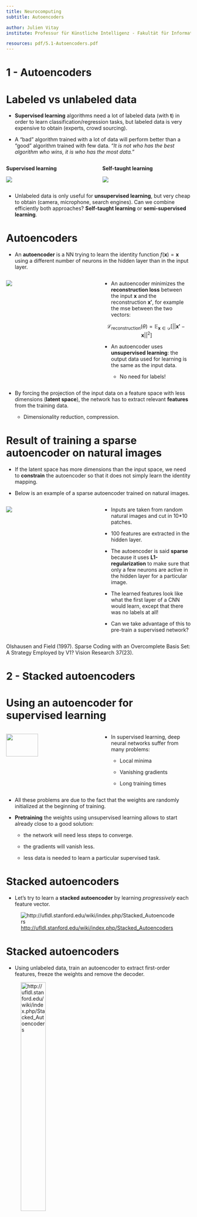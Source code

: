 ```yaml
---
title: Neurocomputing
subtitle: Autoencoders

author: Julien Vitay
institute: Professur für Künstliche Intelligenz - Fakultät für Informatik

resources: pdf/5.1-Autoencoders.pdf
---
```


# 1 - Autoencoders

# Labeled vs unlabeled data

* **Supervised learning** algorithms need a lot of labeled data (with $\mathbf{t}$) in order to learn classification/regression tasks, but labeled data is very expensive to obtain (experts, crowd sourcing).

* A "bad" algorithm trained with a lot of data will perform better than a "good" algorithm trained with few data. *"It is not who has the best algorithm who wins, it is who has the most data."*

::: {.columns}
::: {.column width=50%}


**Supervised learning**

![](img/supervised.png)

:::
::: {.column width=50%}


**Self-taught learning**

![](img/selftaught.png)

:::
:::


* Unlabeled data is only useful for **unsupervised learning**, but very cheap to obtain (camera, microphone, search engines). Can we combine efficiently both approaches? **Self-taught learning** or **semi-supervised learning**.


# Autoencoders

* An **autoencoder** is a NN trying to learn the identity function $f(\mathbf{x}) = \mathbf{x}$ using a different number of neurons in the hidden layer than in the input layer.

::: {.columns}
::: {.column width=50%}


![](img/autoencoder3.png)

:::
::: {.column width=50%}


* An autoencoder minimizes the **reconstruction loss** between the input $\mathbf{x}$ and the reconstruction $\mathbf{x'}$, for example the mse between the two vectors:

$$
    \mathcal{L}_\text{reconstruction}(\theta) = \mathbb{E}_{\mathbf{x} \in \mathcal{D}} [ ||\mathbf{x'} - \mathbf{x}||^2 ]
$$

* An autoencoder uses **unsupervised learning**: the output data used for learning is the same as the input data.

    * No need for labels!

:::
:::


* By forcing the projection of the input data on a feature space with less dimensions (**latent space**), the network has to extract relevant **features** from the training data.

    * Dimensionality reduction, compression.


# Result of training a sparse autoencoder on natural images

* If the latent space has more dimensions than the input space, we need to **constrain** the autoencoder so that it does not simply learn the identity mapping.

* Below is an example of a sparse autoencoder trained on natural images.

::: {.columns}
::: {.column width=50%}


![](img/result-autoencoder.png)

:::
::: {.column width=50%}


* Inputs are taken from random natural images and cut in 10*10 patches.

* 100 features are extracted in the hidden layer.

* The autoencoder is said **sparse** because it uses **L1-regularization** to make sure that only a few neurons are active in the hidden layer for a particular image.

* The learned features look like what the first layer of a CNN would learn, except that there was no labels at all!

* Can we take advantage of this to pre-train a supervised network?

:::
:::


::: footer
Olshausen and Field (1997). Sparse Coding with an Overcomplete Basis Set: A Strategy Employed by V1? Vision Research 37(23).
:::


# 2 - Stacked autoencoders

# Using an autoencoder for supervised learning

::: {.columns}
::: {.column width=50%}


![](img/deep.svg){width=60%}

:::
::: {.column width=50%}


* In supervised learning, deep neural networks suffer from many problems:

    * Local minima

    * Vanishing gradients

    * Long training times

:::
:::


* All these problems are due to the fact that the weights are randomly initialized at the beginning of training.

* **Pretraining** the weights using unsupervised learning allows to start already close to a good solution:

    * the network will need less steps to converge.

    * the gradients will vanish less.

    * less data is needed to learn a particular supervised task.


# Stacked autoencoders

* Let's try to learn a **stacked autoencoder** by learning *progressively* each feature vector.

![<http://ufldl.stanford.edu/wiki/index.php/Stacked_Autoencoders>](img/stacked-autoencoder.png)


# Stacked autoencoders

* Using unlabeled data, train an autoencoder to extract first-order features, freeze the weights and remove the decoder.

![<http://ufldl.stanford.edu/wiki/index.php/Stacked_Autoencoders>](img/stacked1.png){width=40%}


# Stacked autoencoders

* Train another autoencoder on the same unlabeled data, but using the previous latent space as input/output.

![<http://ufldl.stanford.edu/wiki/index.php/Stacked_Autoencoders>](img/stacked2.png)


# Stacked autoencoders

* Repeat the operation as often as needed, and finish with a simple classifier using the labeled data.

![<http://ufldl.stanford.edu/wiki/index.php/Stacked_Autoencoders>](img/stacked3.png)



# Greedy layer-wise learning

::: {.columns}
::: {.column width=50%}


![<http://ufldl.stanford.edu/wiki/index.php/Stacked_Autoencoders>](img/stacked-autoencoder.png)

:::
::: {.column width=50%}


* This defines a **stacked autoencoder**, trained using **Greedy layer-wise** learning.

* Each layer progressively learns more and more complex features of the input data (edges - contour - forms - objects): **feature extraction**.

* This method allows to train a deep network on few labeled data: the network will not overfit, because the weights are already in the right region.

* It solves **gradient vanishing**, as the weights are already close to the optimal solution and will efficiently transmit the gradient backwards.

* One can keep the pre-trained weights fixed for the classification task or **fine-tune** all the weights as in a regular DNN.

:::
:::


# Application: Finding cats on the internet


::: {.columns}
::: {.column width=50%}


![](img/catnetwork.png)

:::
::: {.column width=50%}


* Andrew Ng and colleagues (Google, Stanford) used a similar technique to train a deep belief network on color images (200x200) taken from 10 million random unlabeled Youtube videos.

* Each layer was trained greedily. They used a particular form of autoencoder called **restricted Boltzmann machines** (RBM) and a couple of other tricks (receptive fields, contrast normalization).

* Training was distributed over 1000 machines (16.000 cores) and lasted for three days.

* There was absolutely no task: the network just had to watch youtube videos.

* After learning, they visualized what the neurons had learned.

:::
:::



::: footer
Quoc Le et al. (2013). Building High-level Features Using Large Scale Unsupervised Learning. ICASSP. <http://ieeexplore.ieee.org/document/6639343>
:::

# Application: Finding cats on the internet


::: {.columns}
::: {.column width=50%}

![](img/catfinder.png)

:::
::: {.column width=50%}


![](img/catneuron.jpg)

:::
:::


* After training, some neurons had learned to respond uniquely to faces, or to cats, without ever having been instructed to.

* The network can then be fine-tuned for classification tasks, improving the pre-AlexNet state-of-the-art on ImageNet by 70%.

::: footer
Quoc Le et al. (2013). Building High-level Features Using Large Scale Unsupervised Learning. ICASSP.
:::

# 3 - Deep autoencoders

# Deep autoencoders


::: {.columns}
::: {.column width=40%}


* Autoencoders are not restricted to a single hidden layer.

* The **encoder** goes from the input space $\mathbf{x}$ to the latent space $\mathbf{z}$.

$$
    \mathbf{z} = g_\phi(\mathbf{x})
$$

* The **decoder** goes from the latent space $\mathbf{z}$ to the output space $\mathbf{x'}$.

$$
    \mathbf{x'} = f_\theta(\mathbf{z})
$$

:::
::: {.column width=60%}

![Source: <https://lilianweng.github.io/lil-log/2018/08/12/from-autoencoder-to-beta-vae.html>](img/autoencoder-architecture.png)


:::
:::


* The **latent space** is a **bottleneck** layer of lower dimensionality, learning a compressed representation of the input which has to contain enough information in order to **reconstruct** the input.

* Both the encoder with weights $\phi$ and the decoder with weights $\theta$ try to minimize the **reconstruction loss**:

$$
\mathcal{L}_\text{reconstruction}(\theta, \phi) = \mathbb{E}_{\mathbf{x} \in \mathcal{D}} [ ||f_\theta(g_\phi(\mathbf{x})) - \mathbf{x}||^2 ]
$$

* Learning is **unsupervised**: we only need input data.


# Deep autoencoders


* The encoder and decoder can be anything: fully-connected, convolutional, recurrent, etc.

* When using convolutional layers, the decoder has to **upsample** the latent space: max-unpooling or transposed convolutions can be used as in segmentation networks.

![](img/convolutionalAE.png)

::: footer
Guo X, Liu X, Zhu E, Yin J. (2017). Deep Clustering with Convolutional Autoencoders. Neural Information Processing. doi:10.1007/978-3-319-70096-0_39
:::

# Semi-supervised learning

* In **semi-supervised** or **self-taught** learning, we can first train an autoencoder on huge amounts of unlabeled data, and then use the latent representations as an input to a shallow classifier on a small supervised dataset.

::: {.columns}
::: {.column width=50%}


![Source: <https://doi.org/10.1117/12.2303912>](img/semisupervised-autoencoder.png)

:::
::: {.column width=50%}


![](img/selftaught.png)

:::
:::


* A linear classifier might even be enough if the latent space is well trained.

* The weights of the encoder can be fine-tuned with backpropagation, or remain fixed.



# Denoising autoencoder

* A **denoising autoencoder** (DAE) is trained with noisy inputs (some pixels are dropped) but perfect desired outputs. It learns to suppress that noise.

![](img/denoisingautoencoder.png){width=60%}

![Source : <https://lilianweng.github.io/lil-log/2018/08/12/from-autoencoder-to-beta-vae.html>](img/denoisingautoencoder-result.png)

::: footer
Vincent et al. (2010). "Stacked Denoising Autoencoders: Learning Useful Representations in a Deep Network with a Local Denoising Criterion". JMLR.
:::


# Deep clustering

* **Clustering** algorithms (k-means, Gaussian Mixture Models, spectral clustering, etc) can be applied in the latent space to group data points into clusters.

* If you are lucky, the clusters may even correspond to classes.

![Source: <doi:10.1007/978-3-030-32520-6_55>](img/deepclustering.jpg)


# 4 - Variational autoencoders (VAE)


# Motivation


* Autoencoders are **deterministic**: after learning, the same input $\mathbf{x}$ will generate the same latent code $\mathbf{z}$ and the same reconstruction $\mathbf{\tilde{x}}$.

* Sampling the latent space generally generates non-sense reconstructions, because an autoencoder only learns data samples, it does not learn the underlying **probability distribution**.


![Source: <https://towardsdatascience.com/understanding-variational-autoencoders-vaes-f70510919f73>](img/autoencoder-limits.png)

# Data augmentation with autoencoders

* The main problem of supervised learning is to get enough annotated data.

* Being able to generate **new** images similar to the training examples would be extremely useful (data augmentation).

::: {.columns}
::: {.column width=45%}

![Source: <https://hackernoon.com/latent-space-visualization-deep-learning-bits-2-bd09a46920df>](img/vae-mnist.png)

:::
::: {.column width=55%}

![](img/vae-faces.jpg)

:::
:::


# Regularized latent space

* In order for this to work, we need to **regularize** the latent space:

    * Close points in the latent space should correspond to close images. 

* "Classical" L1 or L2 regularization does not ensure the regularity of the latent space.

![Source: <https://towardsdatascience.com/understanding-variational-autoencoders-vaes-f70510919f73>](img/vae-latentspace.png)


# Variational autoencoder

* The **variational autoencoder** (VAE) (Kingma and Ba, 2013) solves this problem by having the encoder represent the **probability distribution** $q_\phi(\mathbf{z}|\mathbf{x})$ instead of a point $\mathbf{z}$ in the latent space.

* This probability distribution is then **sampled** to obtain a vector $\mathbf{z}$ that will be passed to the decoder $p_\theta(\mathbf{z})$.

* The strong hypothesis is that the latent space follows a **normal distribution** with mean $\mathbf{\mu_x}$ and variance $\mathbf{\sigma_x}^2$. 
$$
    \mathbf{z} \sim \mathcal{N}(\mathbf{\mu_x}, \mathbf{\sigma_x}^2)
$$

* The two vectors $\mathbf{\mu_x}$ and $\mathbf{\sigma_x}^2$ are the outputs of the encoder.

![Source: <https://towardsdatascience.com/understanding-variational-autoencoders-vaes-f70510919f73>](img/vae-structure.png){width=80%}

::: footer
Kingma, D. P., and Welling, M. (2013). Auto-Encoding Variational Bayes. arXiv:1312.6114
:::


# Sampling from a normal distribution

::: {.columns}
::: {.column width=50%}


![](img/normaldistribution.svg)

:::
::: {.column width=50%}


* The normal distribution $\mathcal{N}(\mu, \sigma^2)$ is fully defined by its two parameters:

    * $\mu$ is the mean of the distribution.

    * $\sigma^2$ is its variance.

:::
:::


* The **probability density function** (pdf) of the normal distribution is defined by the Gaussian function:

$$
    f(x; \mu, \sigma) = \frac{1}{\sqrt{2\,\pi\,\sigma^2}} \, e^{-\displaystyle\frac{(x - \mu)^2}{2\,\sigma^2}}
$$ 

* A sample $x$ will likely be close to $\mu$, with a deviation defined by $\sigma^2$.

* It can be obtained using a sample of the **standard normal distribution** $\mathcal{N}(0, 1)$:

$$x = \mu + \sigma \, \xi \; \; \text{with} \; \xi \sim \mathcal{N}(0, 1)$$


# Variational autoencoder

* Architecture of the VAE:

    1. The encoder $q_\phi(\mathbf{z}|\mathbf{x})$ outputs the parameters $\mathbf{\mu_x}$ and $\mathbf{\sigma_x}^2$ of a normal distribution $\mathcal{N}(\mathbf{\mu_x}, \mathbf{\sigma_x}^2)$.

    2. We sample one vector $\mathbf{z}$ from this distribution: $\mathbf{z} \sim \mathcal{N}(\mathbf{\mu_x}, \mathbf{\sigma_x}^2)$.

    3. The decoder $p_\theta(\mathbf{z})$ reconstructs the input.

* Open questions:

    1. Which loss should we use and how do we regularize?

    2. Does backpropagation still work?

![](img/vae-structure.png){width=60%}


# Loss function of a VAE

* The **loss function** used in a VAE is of the form:

$$
    \mathcal{L}(\theta, \phi) = \mathcal{L}_\text{reconstruction}(\theta, \phi) + \mathcal{L}_\text{regularization}(\phi)
$$ 

* The first term is the usual **reconstruction loss** of an autoencoder which depends on both the encoder and the decoder.

* One could simply compute the **mse** (summed over all pixels) between the input and the reconstruction:

$$ \mathcal{L}_\text{reconstruction}(\theta, \phi) = \mathbb{E}_{\mathbf{x} \in \mathcal{D}, \mathbf{z} \sim q_\phi(\mathbf{z}|\mathbf{x})} [ ||p_\theta(\mathbf{z}) - \mathbf{x}||^2 ]$$

* In the expectation, $\mathbf{x}$ is sampled from the dataset $\mathcal{D}$ while $\mathbf{z}$ is sampled from the encoder $q_\phi(\mathbf{z}|\mathbf{x})$.

* In (Kingma et al., 2013), pixels values are normalized between 0 and 1, the decoder uses the logistic activation function for its output layer and the binary cross-entropy loss function is used:

$$ \mathcal{L}_\text{reconstruction}(\theta, \phi) = \mathbb{E}_{\mathbf{x} \in \mathcal{D}, \mathbf{z} \sim q_\phi(\mathbf{z}|\mathbf{x})} [ - \log p_\theta(\mathbf{z})]$$

* The justification comes from variational inference and evidence lower-bound optimization (ELBO) but is out of the scope of this lecture.

# Regularization term

* The second term is the **regularization term** for the latent space, which only depends on the encoder with weights $\phi$:

$$
    \mathcal{L}_\text{regularization}(\phi) = \text{KL}(q_\phi(\mathbf{z}|\mathbf{x}) || \mathcal{N}(\mathbf{0}, \mathbf{1})) = \text{KL}(\mathcal{N}(\mathbf{\mu_x}, \mathbf{\sigma_x}^2) || \mathcal{N}(\mathbf{0}, \mathbf{1}))
$$

* It is defined as the **Kullback-Leibler divergence** between the output of the encoder and the standard normal distribution $\mathcal{N}(\mathbf{0}, \mathbf{1})$.

* Think of it as a statistical "distance" between the distribution $q_\phi(\mathbf{z}|\mathbf{x})$ and the distribution $\mathcal{N}(\mathbf{0}, \mathbf{1})$.

* The principle is not very different from L2-regularization, where we want the weights to be as close as possible from 0.

* Here we want the encoder to be as close as possible from $\mathcal{N}(\mathbf{0}, \mathbf{1})$.

# Regularization term

* Why do we want the latent distributions to be close from $\mathcal{N}(\mathbf{0}, \mathbf{1})$ for **all** inputs $\mathbf{x}$?
$$
    \mathcal{L}(\theta, \phi) = \mathcal{L}_\text{reconstruction}(\theta, \phi) + \text{KL}(q_\phi(\mathbf{z}|\mathbf{x}) || \mathcal{N}(\mathbf{0}, \mathbf{1}))
$$ 

* By forcing the distributions to be close, we avoid "holes" in the latent space: we can move smoothly from one distribution to another without generating **non-sense** reconstructions.

![Source: <https://towardsdatascience.com/understanding-variational-autoencoders-vaes-f70510919f73>](img/vae-regularization.png)


# Why not regularize the mean and variance?

* To make $q_\phi(\mathbf{z}|\mathbf{x})$ close from $\mathcal{N}(\mathbf{0}, \mathbf{1})$, one could minimize the Euclidian distance in the **parameter space**:

$$
    \mathcal{L}(\theta, \phi) = \mathcal{L}_\text{reconstruction}(\theta, \phi) +  (||\mathbf{\mu_x}||^2 + ||\mathbf{\sigma_x} - 1||^2)
$$ 

* However, this does not consider the **overlap** between the distributions.

* The two pairs of distributions below have the same distance between their means (0 and 1) and the same variance (1 and 10 respectively).

* The distributions on the left are very different from each other, but the distance in the parameter space is the same.

![](img/naturalgradient.png){width=60%}

# Kullback-Leibler divergence


* The **KL divergence** between two random distributions $X$ and $Y$ measures the **statistical distance** between them.

* It describes, on average, how likely a sample from $X$ could come from $Y$:

$$
    \text{KL}(X ||Y) = \mathbb{E}_{x \sim X}[- \log \frac{P(Y=x)}{P(X=x)}]
$$

![](img/crossentropy.svg){width=70%}


* When the two distributions are equal almost anywhere, the KL divergence is 0. Otherwise it is positive.

* **Minimizing the KL divergence between two distributions makes them close in the statistical sense**. 


# Kullback-Leibler divergence

* The advantage of minimizing the KL of $q_\phi(\mathbf{z}|\mathbf{x})$ with $\mathcal{N}(0, 1)$ is that the KL takes a **closed form** when the distributions are normal, i.e. there is no need to compute the expectation over all possible latent representations $\mathbf{z}$:

$$
    \mathcal{L}_\text{regularization}(\phi) = \text{KL}(q_\phi(\mathbf{z}|\mathbf{x}) || \mathcal{N}(\mathbf{0}, \mathbf{1})) = \mathbb{E}_{\mathbf{x} \in \mathcal{D}, \mathbf{z} \sim q_\phi(\mathbf{z}|\mathbf{x})}[- \log \frac{f_{0, 1}(\mathbf{z}|\mathbf{x})}{q_\phi(\mathbf{z}|\mathbf{x})}]
$$

* If $\mathbf{\mu_x}$ and  $\mathbf{\sigma_x}$ have $K$ elements (dimension of the latent space), the KL can be expressed as:

$$
    \mathcal{L}_\text{regularization}(\phi) = \mathbb{E}_{\mathbf{x} \in \mathcal{D}}[\dfrac{1}{2} \, \sum_{k=1}^K (\mathbf{\sigma_x^2} + \mathbf{\mu_x}^2 -1 - \log \mathbf{\sigma_x^2})]
$$

* The KL is very easy to differentiate w.r.t $\mathbf{\mu_x}$ and  $\mathbf{\sigma_x}$, i.e. w.r.t $\phi$!

* In practice, the encoder predicts the vectors $\mathbf{\mu_x}$ and $\Sigma_\mathbf{x} = \log \mathbf{\sigma_x^2}$, so the loss becomes:

$$
    \mathcal{L}_\text{regularization}(\phi) = \dfrac{1}{2} \, \sum_{k=1}^K (\exp \Sigma_\mathbf{x} + \mathbf{\mu_x}^2 -1 - \Sigma_\mathbf{x})
$$

::: footer
See <https://wiseodd.github.io/techblog/2016/12/10/variational-autoencoder/>
:::

# Regularization

* Regularization tends to create a "gradient" over the information encoded in the latent space. 

* A point of the latent space sampled between the means of two encoded distributions should be decoded in an image in between the two training images.


![](img/vae-regularization2.png){width=65%}

# Reparameterization trick

::: {.columns}
::: {.column width=50%}


* The second problem is that backpropagation does not work through the sampling operation.

* It is easy to backpropagate the gradient of the loss function through the decoder until the sample $\mathbf{z}$.

* But how do you backpropagate to the outputs of the encoder: $\mathbf{\mu_x}$ and $\mathbf{\sigma_x}$?

:::
::: {.column width=50%}


![](img/vae-structure.png)

:::
:::


::: {.columns}
::: {.column width=50%}


* Modifying slightly $\mathbf{\mu_x}$ or $\mathbf{\sigma_x}$ may not change at all the sample $\mathbf{z} \sim \mathcal{N}(\mathbf{\mu_x}, \mathbf{\sigma_x}^2)$, so you cannot estimate any gradient.

$$\frac{\partial \mathbf{z}}{\partial \mathbf{\mu_x}} = \; ?$$

:::
::: {.column width=50%}


![](img/normaldistribution.svg)

:::
:::


# Reparameterization trick

* Backpropagation does not work through a **sampling** operation, because it is not differentiable. 

$$\mathbf{z} \sim \mathcal{N}(\mathbf{\mu_x}, \mathbf{\sigma_x}^2)$$

* The **reparameterization trick** consists in taking a sample $\xi$ out of $\mathcal{N}(0, 1)$ and reconstruct $\mathbf{z}$ with:

$$\mathbf{z} = \mathbf{\mu_x} + \mathbf{\sigma_x} \, \xi \qquad \text{with} \qquad \xi \sim \mathcal{N}(0, 1)$$

![Source: <https://towardsdatascience.com/understanding-variational-autoencoders-vaes-f70510919f73>](img/vae-reparameterization.png)


# Reparameterization trick

* The sampled value $\xi \sim \mathcal{N}(0, 1)$ becomes just another input to the neural network.


![Source: <https://towardsdatascience.com/understanding-variational-autoencoders-vaes-f70510919f73>](img/vae-reparameterization2.png){width=60%}



* It allows to transform $\mathbf{\mu_x}$ and $\mathbf{\sigma_x}$ into a sample $\mathbf{z}$ of $\mathcal{N}(\mathbf{\mu_x}, \mathbf{\sigma_x}^2)$:

$$\mathbf{z} = \mathbf{\mu_x} + \mathbf{\sigma_x} \, \xi$$


* We do not need to backpropagate through $\xi$, as there is no parameter to learn!

* The neural network becomes differentiable end-to-end, backpropagation will work.


# Variational autoencoder

::: {.columns}
::: {.column width=50%}


* A variational autoencoder is an autoencoder where the latent space represents a probability distribution $q_\phi(\mathbf{z} | \mathbf{x})$ using the mean $\mathbf{\mu_x}$ and standard deviation $\mathbf{\sigma_x}$ of a normal distribution.

* The latent space can be sampled to generate new images using the decoder $p_\theta(\mathbf{z})$.

* KL regularization and the reparameterization trick are essential to VAE.

:::
::: {.column width=50%}


![Source: <https://ijdykeman.github.io/ml/2016/12/21/cvae.html>](img/vae-structure.svg)

:::
:::



$$\begin{aligned}
    \mathcal{L}(\theta, \phi) &= \mathcal{L}_\text{reconstruction}(\theta, \phi) + \mathcal{L}_\text{regularization}(\phi) \\
    &= \mathbb{E}_{\mathbf{x} \in \mathcal{D}, \xi \sim \mathcal{N}(0, 1)} [ - \log p_\theta(\mathbf{\mu_x} + \mathbf{\sigma_x} \, \xi) + \dfrac{1}{2} \, \sum_{k=1}^K (\mathbf{\sigma_x^2} + \mathbf{\mu_x}^2 -1 - \log \mathbf{\sigma_x^2})] \\
\end{aligned}$$



# Variational autoencoder

* The two main applications of VAEs in **unsupervised learning** are:

1. **Dimensionality reduction**: projecting high dimensional data (images) onto a smaller space, for example a 2D space for visualization.

2. **Generative modeling**: generating samples from the same distribution as the training data (data augmentation, deep fakes) by sampling on the manifold.

::: {.columns}
::: {.column width=60%}

![](img/vae_mnist.png)


:::
::: {.column width=40%}

![Source: <https://blog.keras.io/building-autoencoders-in-keras.html>](img/vae_digits_manifold.png){width=80%}

:::
:::



# DeepFake

{{< youtube JbzVhzNaTdI >}}


<https://github.com/iperov/DeepFaceLab>




# DeepFake

* During training, **one** encoder and **two** decoders learns to reproduce the face of each person.

![](img/deepfakes_01.png){width=40%}


* When generating the deepfake, the decoder of person B is used on the latent representation of person A.

![](img/deepfakes_02.png){width=40%}


::: footer
<https://www.alanzucconi.com/2018/03/14/understanding-the-technology-behind-deepfakes/>
:::


# $\beta$-VAE

* VAE does not use a regularization parameter to balance the reconstruction and regularization losses. What happens if you do?

$$\begin{aligned}
    \mathcal{L}(\theta, \phi) &= \mathcal{L}_\text{reconstruction}(\theta, \phi) + \beta \, \mathcal{L}_\text{regularization}(\phi) \\
    &= \mathbb{E}_{\mathbf{x} \in \mathcal{D}, \xi \sim \mathcal{N}(0, 1)} [ - \log p_\theta(\mathbf{\mu_x} + \mathbf{\sigma_x} \, \xi) + \dfrac{\beta}{2} \, \sum_{k=1}^K (\mathbf{\sigma_x^2} + \mathbf{\mu_x}^2 -1 - \log \mathbf{\sigma_x^2})] \\
\end{aligned}$$

* Using $\beta > 1$ puts emphasis on learning statistically independent latent factors.

* The $\beta$-VAE allows to **disentangle** the latent variables, i.e. manipulate them individually to vary only one aspect of the image (pose, color, gender, etc.).

![](img/betavae-results.png){width=70%}


::: footer
Higgins et al. (2016). beta-VAE: Learning Basic Visual Concepts with a Constrained Variational Framework. <https://openreview.net/forum?id=Sy2fzU9gl>
:::

# VQ-VAE

* Deepmind researchers proposed VQ-VAE-2, a hierarchical VAE using vector-quantized priors able to generate high-resolution images.

::: {.columns}
::: {.column width=50%}


![](img/vqvae.png)

:::
::: {.column width=50%}


![](img/vqvae-results.png)

![](img/vqvae-results.gif)

:::
:::


::: footer
Razavi A, Oord A van den, Vinyals O. 2019. Generating Diverse High-Fidelity Images with VQ-VAE-2. arXiv:190600446
:::

# Conditional variational autoencoder (CVAE)

* What if we provide the labels to the encoder and the decoder during training?

![Source: <https://ijdykeman.github.io/ml/2016/12/21/cvae.html>](img/cvae-structure.svg){width=70%}


::: footer
Sohn, K., Lee, H., and Yan, X. (2015). “Learning Structured Output Representation using Deep Conditional Generative Models,” NIPS 28.
:::

# Conditional variational autoencoder (CVAE)

* When trained with labels, the **conditional variational autoencoder** (CVAE) becomes able to sample many images of the same class.

![Source: <https://ijdykeman.github.io/ml/2016/12/21/cvae.html>](img/cvae-generation.svg){width=80%}


::: footer
Sohn, K., Lee, H., and Yan, X. (2015). “Learning Structured Output Representation using Deep Conditional Generative Models,” NIPS 28.
:::

# CVAE on MNIST

* CVAE allows to sample as many samples of a given class as we want: **data augmentation**.

![Source: <https://ijdykeman.github.io/ml/2016/12/21/cvae.html>](img/cvae-mnist.png){width=50%}


# CVAE on shapes

* The condition does not need to be a label, it can be a shape or another image (passed through another encoder).

![Source: <https://hci.iwr.uni-heidelberg.de/content/variational-u-net-conditional-appearance-and-shape-generation>](img/cvae-shape.png){width=50%}



# 5 - Variational inference (optional)

# Learning probability distributions from samples

::: {.columns}
::: {.column width=60%}

* The input data $X$ comes from an unknown distribution $P(X)$. The training set $\mathcal{D}$ is formed by **samples** of that distribution.

* Learning the distribution of the data means learning a **parameterized distribution** $p_\theta(X)$ that is as close as possible from the true distribution $P(X)$.

* The parameterized distribution could be a family of known distributions (e.g. normal) or a neural network with a softmax output layer.

:::
::: {.column width=40%}

![Source: <https://machinelearningmastery.com/probability-density-estimation/>](img/kerneldensityestimation.png)

:::
:::


* This means that we want to minimize the KL between the two distributions:

$$\min_\theta \, \text{KL}(P(X) || p_\theta(X)) = \mathbb{E}_{x \sim P(X)} [- \log \dfrac{p_\theta(X=x)}{P(X=x)}]$$

* The problem is that we do not know $P(X)$ as it is what we want to learn, so we cannot estimate the KL directly.


# Supervised learning

::: {.columns}
::: {.column width=65%}

* In supervised learning, we are learning the **conditional probability** $P(T | X)$ of the targets given the inputs, i.e. what is the probability of having the label $T=t$ given the input $X=x$.

* A NN with a softmax output layer represents the parameterized distribution $p_\theta(T | X)$.

* The KL between the two distributions is:

$$\text{KL}(P(T | X) || p_\theta(T | X)) = \mathbb{E}_{x, t \sim \mathcal{D}} [- \log \dfrac{p_\theta(T=t | X=x)}{P(T=t | X=x)}]$$

:::
::: {.column width=35%}

![](img/mlp.svg)

:::
:::



* With the properties of the log, we know that the KL is the cross-entropy minus the entropy of the data:

$$\begin{aligned}
\text{KL}(P(T | X) || p_\theta(T | X)) &= \mathbb{E}_{x, t \sim \mathcal{D}} [- \log p_\theta(T=t | X=x)]  - \mathbb{E}_{x, t \sim \mathcal{D}} [- \log P(T=t | X=x)] \\
&\\
    & = H(P(T | X), p_\theta(T |X)) - H(P(T|X)) \\
\end{aligned}$$

# Supervised learning

* Kullback-Leibler divergence between the model and the data:

$$\begin{aligned}
\text{KL}(P(T | X) || p_\theta(T | X)) & = H(P(T | X), p_\theta(T |X)) - H(P(T|X)) \\
\end{aligned}$$

* When we minimize the KL by applying gradient descent on the parameters $\theta$, only the cross-entropy will change, as the data does not depends on the model:

$$\begin{aligned}
\nabla_\theta \, \text{KL}(P(T | X) || p_\theta(T | X))  & = \nabla_\theta \, H(P(T | X), p_\theta(T |X)) - \nabla_\theta \,  H(P(T|X)) \\
    &\\
     & = \nabla_\theta \, H(P(T | X), p_\theta(T |X)) \\
     & \\
     & = \nabla_\theta \, \mathbb{E}_{x, t \sim \mathcal{D}} [-  \log p_\theta(T=t | X=x) ]\\
\end{aligned}$$

* Minimizing the cross-entropy (negative log likelihood) of the model on the data is the same as minimizing the KL between the two distributions in supervised learning!

* We were actually minimizing the KL all along.


# Maximum likelihood estimation

* When trying to learn the distribution $P(X)$ of the data directly, we could use the same trick:

$$\nabla_\theta \, \text{KL}(P(X) || p_\theta(X)) = \nabla_\theta \, H(P(X), p_\theta(X))  = \nabla_\theta \, \mathbb{E}_{x \sim X} [- \log p_\theta(X=x)]$$

i.e. maximize the log-likelihood of the model on the data $X$.

* If we use $N$ data samples to estimate the expectation, we notice that:

$$
\mathbb{E}_{x \sim X} [\log p_\theta(X=x)] \approx \dfrac{1}{N} \, \sum_{i=1}^N \log p_\theta(X=x_i) = \dfrac{1}{N} \, \log \prod_{i=1}^N p_\theta(X=x_i) = \dfrac{1}{N} \, \log L(\theta)
$$

is indeed the log-likelihood of the model on the data that we maximized in **maximum likelihood estimation**.

# Curse of dimensionality

* The problem is that images are **highly-dimensional** (one dimension per pixel), so we would need astronomical numbers of samples to estimate the gradient (once): **curse of dimensionality**. 

![Source: <https://dibyaghosh.com/blog/probability/highdimensionalgeometry.html>](img/cursedimensionality.png)

* MLE does not work well in high-dimensional spaces.

* We need to work in a much lower-dimensional space.


# Manifolds

::: {.columns}
::: {.column width=60%}

* Images are not random samples of the pixel space: **natural images** are embedded in a much lower-dimensional space called a **manifold**.

* A manifold is a **locally Euclidian** topological space of lower dimension.

* The surface of the earth is locally flat and 2D, but globally spherical and 3D.

* If we have a **generative model** telling us how a point on the manifold $z$ maps to the image space ($P(X | z)$), we would only need to learn the distribution of the data in the lower-dimensional **latent space**.

:::
::: {.column width=40%}

![Source: <https://en.wikipedia.org/wiki/Manifold>](img/manifold.png)

:::
:::



# Generative model

::: {.columns}
::: {.column width=70%}

* The low-dimensional **latent variables** $z$ are the actual cause for the observations $X$.

* Given a sample $z$ on the manifold, we can train a **generative model** $p_\theta(X | z)$ to recreate the input $X$.

* $p_\theta(X | z)$ is the **decoder**: given a latent representation $z$, what is the corresponding observation $X$?

:::
::: {.column width=30%}

![Source: <https://blog.evjang.com/2016/08/variational-bayes.html>](img/latentvariable.png)


:::
:::


* If we learn the distribution $p_\theta(z)$ of the manifold (latent space), we can infer the distribution of the data $p_\theta(X)$ using that model:

$$p_\theta(X) = \mathbb{E}_{z \sim p_\theta(z)} [p_\theta(X | z)] = \int_z p_\theta(X | z) \, p_\theta(z) \, dz$$

* Problem: we do not know $p_\theta(z)$, as the only data we see is $X$: $z$ is called a **latent variable** because it explains the data but is hidden.

# Variational inference

* To estimate $p_\theta(z)$, we could again marginalize over $X$:


$$p_\theta(z) = \mathbb{E}_{x \sim p_\theta(X)} [p_\theta(z | x)] = \int_x p_\theta(z | x) \, p_\theta(x) \, dx$$

* $p_\theta(z | x)$ is the **encoder**: given an input $x \sim p_\theta(X)$, what is its latent representation $z$?

* The Bayes rule tells us:

$$p_\theta(z | x) = p_\theta(x |z) \, \dfrac{p_\theta(z)}{p_\theta(x)}$$

* The posterior probability (encoder) $p_\theta(z | X)$ depends on the model (decoder) $p_\theta(X|z)$, the prior (assumption) $p_\theta(z)$ and the evidence (data) $p_\theta(X)$.

* We get: 

$$p_\theta(z) = \mathbb{E}_{x \sim p_\theta(X)} [p_\theta(x |z) \, \dfrac{p_\theta(z)}{p_\theta(x)}]$$


# Variational inference

* The posterior is **untractable** as it would require to integrate over all possible inputs $x \sim p_\theta(X)$:

$$p_\theta(z) = \mathbb{E}_{x \sim p_\theta(X)} [p_\theta(x |z) \, \dfrac{p_\theta(z)}{p_\theta(x)}] = \int_x p_\theta(x |z) \, p_\theta(z) \, dx$$

* **Variational inference** proposes to approximate the true encoder $p_\theta(z | x)$ by another parameterized distribution $q_\phi(z|x)$. 

![Source: <https://lilianweng.github.io/lil-log/2018/08/12/from-autoencoder-to-beta-vae.html>](img/VAE-graphical-model.png){width=60%}

* The decoder $p_\theta(x |z)$ generates observations $x$ from a latent representation $x$ with parameters $\theta$.

* The encoder $q_\phi(z|x)$ estimates the latent representation $z$ of a generated observation $x$. It should approximate $p_\theta(z | x)$ with parameters $\phi$.


# Variational inference

* To make $q_\phi(z| X)$ close from $p_\theta(z | X)$, we minimize their KL divergence:

$$\begin{aligned}
\text{KL}(q_\phi(z|X) || p_\theta(z | X) ) &= \mathbb{E}_{z \sim q_\phi(z|X)} [- \log \dfrac{p_\theta(z | X)}{q_\phi(z|X)}]\\
\end{aligned}$$

* Note that we sample the latent representations from the learned encoder $q_\phi(z|X)$ (imagination).

* As $p_\theta(z | X) = p_\theta(X |z) \, \dfrac{p_\theta(z)}{p_\theta(X)}$, we get:

$$\begin{aligned}
\text{KL}(q_\phi(z|X) || p_\theta(z | X) ) &= \mathbb{E}_{z \sim q_\phi(z|X)} [- \log \dfrac{p_\theta(X | z) \, p_\theta(z)}{q_\phi(z|X) \, p_\theta(X)}]\\
&=\mathbb{E}_{z \sim q_\phi(z|X)} [- \log \dfrac{p_\theta(z)}{q_\phi(z|X)}] - \mathbb{E}_{z \sim q_\phi(z|X)} [- \log p_\theta(X)]  \\
&+ \mathbb{E}_{z \sim q_\phi(z|X)} [- \log p_\theta(X | z)]\\
\end{aligned}$$

* $p_\theta(X)$ does not depend on $z$, so its expectation w.r.t $z$ is constant:

$$\begin{aligned}
\text{KL}(q_\phi(z|X) || p_\theta(z | X) ) &= \text{KL}(q_\phi(z|X) || p_\theta(z)) + \log p_\theta(X) + \mathbb{E}_{z \sim q_\phi(z|X)} [- \log p_\theta(X | z)]\\
\end{aligned}$$


# Evidence lower bound

* We rearrange the terms:

$$\begin{aligned}
\log p_\theta(X) - \text{KL}(q_\phi(z|X) || p_\theta(z | X) ) &=  - \mathbb{E}_{z \sim q_\phi(z|X)} [- \log p_\theta(X | z)] - \text{KL}(q_\phi(z|X) || p_\theta(z))\\
\end{aligned}$$

* Training the **encoder** means that we **minimize** $\text{KL}(q_\phi(z|X) || p_\theta(z | X) )$.

* Training the **decoder** means that we **maximize** $\log p_\theta(X)$ (log-likelihood of the model).

* Training the encoder and decoder together means that we **maximize**:

$$ \text{ELBO}(\theta, \phi) = \log p_\theta(X) - \text{KL}(q_\phi(z|X) || p_\theta(z | X) )$$

* The KL divergence is always positive or equal to 0, so we have:

$$\text{ELBO}(\theta, \phi) \leq \log p_\theta(X)$$

* This term is called  the **evidence lower bound** (ELBO): by maximizing it, we also maximize the untractable evidence $\log p_\theta(X)$, which is what we want to do.

# Variational inference

* The trick is that the right-hand term of the equation gives us a tractable definition of the ELBO term:

$$\begin{aligned}
\text{ELBO}(\theta, \phi) &=  \log p_\theta(X) - \text{KL}(q_\phi(z|X) || p_\theta(z | X) ) \\
&\\
&= - \mathbb{E}_{z \sim q_\phi(z|X)} [- \log p_\theta(X | z)] - \text{KL}(q_\phi(z|X) || p_\theta(z))
\end{aligned}$$


* What happens when we **minimize** the negative ELBO? 

$$ \mathcal{L}(\theta, \phi) = - \text{ELBO}(\theta, \phi) = \mathbb{E}_{z \sim q_\phi(z|X)} [- \log p_\theta(X | z)] + \text{KL}(q_\phi(z|X) || p_\theta(z))$$

* $\mathbb{E}_{z \sim q_\phi(z|X)} [- \log p_\theta(X | z)]$ is the **reconstruction loss** of the decoder $p_\theta(X | z)$:

    * Given a sample $z$ of the encoder $q_\phi(z|X)$, minimize the negative log-likelihood of the reconstruction $p_\theta(X | z)$.

* $\text{KL}(q_\phi(z|X) || p_\theta(z))$ is the **regularization loss** for the encoder: 

    * The latent distribution $q_\phi(z|X)$ should be too far from the **prior** $p_\theta(z)$.



# Variational autoencoders

* **Variational autoencoders** use $\mathcal{N}(0, 1)$ as a prior for the latent space, but any other prior could be used. 

$$\begin{aligned}
    \mathcal{L}(\theta, \phi) &= \mathcal{L}_\text{reconstruction}(\theta, \phi) + \mathcal{L}_\text{regularization}(\phi) \\
    &\\
    &= \mathbb{E}_{\mathbf{x} \in \mathcal{D}, \mathbf{z} \sim q_\phi(\mathbf{z}|\mathbf{x})} [ - \log p_\theta(\mathbf{z})] + \text{KL}(q_\phi(\mathbf{z}|\mathbf{x}) || \mathcal{N}(\mathbf{0}, \mathbf{1}))\\
\end{aligned}$$

* The reparameterization trick and the fact that the KL between normal distributions has a closed form allow us to use backpropagation end-to-end.

* The encoder $q_\phi(z|X)$ and decoder $p_\theta(X | z)$ are neural networks in a VAE, but other parametrized distributions can be used (e.g. in physics).

::: {.columns}
::: {.column width=50%}


![Source: <https://lilianweng.github.io/lil-log/2018/08/12/from-autoencoder-to-beta-vae.html>](img/VAE-graphical-model.png)


:::
::: {.column width=50%}


![Source: <https://ijdykeman.github.io/ml/2016/12/21/cvae.html>](img/vae-reparameterization2.png)


:::
:::
